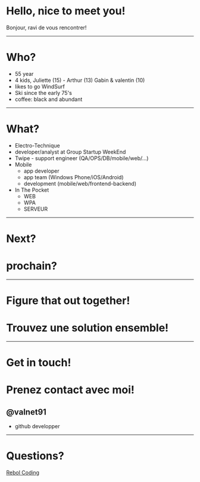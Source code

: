 # Hello, nice to meet you!
Bonjour, ravi de vous rencontrer!

---

# Who?

<Steps>

- 55 year
- 4 kids, Juliette (15) - Arthur (13) Gabin & valentin (10)
- likes to go WindSurf
- Ski since the early 75's
- coffee: black and abundant

</Steps>

---

# What?

<Steps>

- Electro-Technique
- developer/analyst at Group Startup WeekEnd
- Twipe - support engineer (QA/OPS/DB/mobile/web/...)
- Mobile
    - app developer
    - app team (Windows Phone/iOS/Android)
    - development (mobile/web/frontend-backend)
- In The Pocket
    - WEB
    - WPA
    - SERVEUR

</Steps>

---

# Next?
# prochain?

---

# Figure that out together!
# Trouvez une solution ensemble!

---

# Get in touch!
# Prenez contact avec moi!

## @valnet91

- github developper


---

# Questions?


[Rebol Coding](https://github.com/valnet91/testeur/blob/main/rebol-coding.svg "Coding with Rebol")